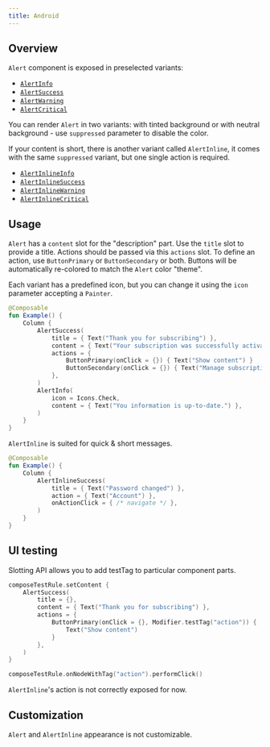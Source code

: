 ```yaml
---
title: Android
---
```


## Overview

`Alert` component is exposed in preselected variants:

- [`AlertInfo`](https://kiwicom.github.io/orbit-compose/ui/kiwi.orbit.compose.ui.controls/-alert-info.html)
- [`AlertSuccess`](https://kiwicom.github.io/orbit-compose/ui/kiwi.orbit.compose.ui.controls/-alert-success.html)
- [`AlertWarning`](https://kiwicom.github.io/orbit-compose/ui/kiwi.orbit.compose.ui.controls/-alert-warning.html)
- [`AlertCritical`](https://kiwicom.github.io/orbit-compose/ui/kiwi.orbit.compose.ui.controls/-alert-critical.html)

You can render `Alert` in two variants: with tinted background or with neutral background - use `suppressed` parameter to disable the color.

If your content is short, there is another variant called `AlertInline`, it comes with the same `suppressed` variant, but one single action is required.

- [`AlertInlineInfo`](https://kiwicom.github.io/orbit-compose/ui/kiwi.orbit.compose.ui.controls/-alert-inline-info.html)
- [`AlertInlineSuccess`](https://kiwicom.github.io/orbit-compose/ui/kiwi.orbit.compose.ui.controls/-alert-inline-success.html)
- [`AlertInlineWarning`](https://kiwicom.github.io/orbit-compose/ui/kiwi.orbit.compose.ui.controls/-alert-inline-warning.html)
- [`AlertInlineCritical`](https://kiwicom.github.io/orbit-compose/ui/kiwi.orbit.compose.ui.controls/-alert-inline-critical.html)

## Usage

`Alert` has a `content` slot for the "description" part. Use the `title` slot to provide a title. Actions should be passed via this `actions` slot. To define an action, use `ButtonPrimary` or `ButtonSecondary` or both. Buttons will be automatically re-colored to match the `Alert` color "theme".

Each variant has a predefined icon, but you can change it using the `icon` parameter accepting a `Painter`.

```kotlin
@Composable
fun Example() {
    Column {
        AlertSuccess(
            title = { Text("Thank you for subscribing") },
            content = { Text("Your subscription was successfully activated. All premium content is now available in your account.") },
            actions = {
                ButtonPrimary(onClick = {}) { Text("Show content") }
                ButtonSecondary(onClick = {}) { Text("Manage subscription") }
            },
        )
        AlertInfo(
            icon = Icons.Check,
            content = { Text("You information is up-to-date.") },
        )
    }
}
```

`AlertInline` is suited for quick & short messages.

```kotlin
@Composable
fun Example() {
    Column {
        AlertInlineSuccess(
            title = { Text("Password changed") },
            action = { Text("Account") },
            onActionClick = { /* navigate */ },
        )
    }
}
```

## UI testing

Slotting API allows you to add testTag to particular component parts.

```kotlin
composeTestRule.setContent {
    AlertSuccess(
        title = {},
        content = { Text("Thank you for subscribing") },
        actions = {
            ButtonPrimary(onClick = {}, Modifier.testTag("action")) {
                Text("Show content")
            }
        },
    )
}

composeTestRule.onNodeWithTag("action").performClick()
```

`AlertInline`'s action is not correctly exposed for now.

## Customization

`Alert` and `AlertInline` appearance is not customizable.
